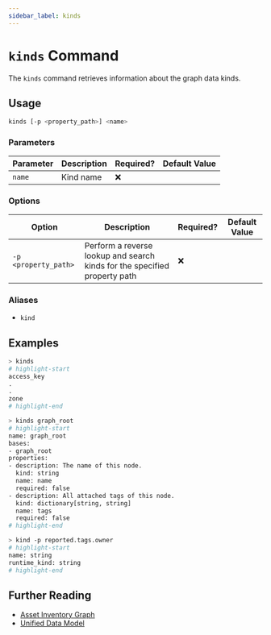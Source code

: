 ```yaml
---
sidebar_label: kinds
---
```


# `kinds` Command

The `kinds` command retrieves information about the graph data kinds.

## Usage

```bash
kinds [-p <property_path>] <name>
```

### Parameters

| Parameter | Description | Required? | Default Value |
| --------- | ----------- | --------- | ------------- |
| `name`    | Kind name   | ❌        |               |

### Options

| Option               | Description                                                               | Required? | Default Value |
| -------------------- | ------------------------------------------------------------------------- | --------- | ------------- |
| `-p <property_path>` | Perform a reverse lookup and search kinds for the specified property path | ❌        |               |

### Aliases

- `kind`

## Examples

```bash title="Show all available kinds"
> kinds
# highlight-start
​access_key
​.
​.
​zone
# highlight-end
```

```bash title="Show details about a specific kind"
> kinds graph_root
# highlight-start
​name: graph_root
​bases:
​- graph_root
​properties:
​- description: The name of this node.
​  kind: string
​  name: name
​  required: false
​- description: All attached tags of this node.
​  kind: dictionary[string, string]
​  name: tags
​  required: false
# highlight-end
```

```bash title="Look up the type of the given property path in the model"
> kind -p reported.tags.owner
# highlight-start
​name: string
​runtime_kind: string
# highlight-end
```

## Further Reading

- [Asset Inventory Graph](../../../concepts/asset-inventory-graph/index.mdx)
- [Unified Data Model](../../unified-data-model/index.mdx)
